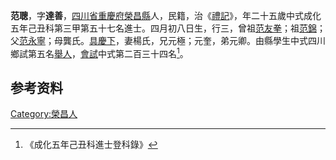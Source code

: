 {{明清人物信息框
| 姓名 = 范聰
| 原名 =
| 圖片名稱= 
| 圖片大小 =
| 圖片說明 = 
| 最高職務 =
| 國家 = 大明 
| 爵位 =
| 籍貫 = [[四川省|四川省]][[重慶府|重慶府]][[榮昌縣|榮昌縣]]
| 族裔 = 
| 旗籍 = 
| 字號 = 
| 諡號 =
| 出生日期 = 四月初八日
| 出生地點 =
| 逝世日期 = 
| 逝世地點 =
| 墓葬 =
| 配偶 = 楊氏
| 親屬 = 曾祖[[范友拳|范友拳]]，祖[[范錦(四川)|范錦]]，父[[范永寧|范永寧]]，母龔氏
| 出身 =
* 成化五年己丑科進士
| 經歷 =
| 著作 =  
*
*
*
}}
'''范聰'''{{BD|1445年||1504年||}}，字'''達善'''，[[四川省|四川省]][[重慶府|重慶府]][[榮昌縣|榮昌縣]]人，民籍，治《[[禮記|禮記]]》，年二十五歲中式成化五年己丑科第三甲第五十七名進士。四月初八日生，行三，曾祖[[范友拳|范友拳]]；祖[[范錦(四川)|范錦]]；父[[范永寧|范永寧]]；母龔氏。[[具慶下|具慶下]]，妻楊氏，兄元極；元奎，弟元卿。由縣學生中式四川鄉試第五名[[舉人|舉人]]，[[會試|會試]]中式第二百三十四名<ref>《成化五年己丑科進士登科錄》</ref>。

== 参考资料 ==
{{reflist}}

{{成化五年己丑科殿试金榜}}

{{Authority control}}

{{DEFAULTSORT:}}
[[Category:榮昌人|Category:榮昌人]]


{{明朝人物小作品}}